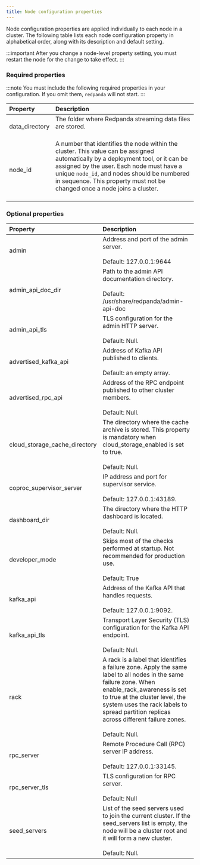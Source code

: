 ```yaml
---
title: Node configuration properties
---
```


Node configuration properties are applied individually to each node in a cluster. The following table lists each node configuration property in alphabetical order, along with its description and default setting.
<head>
    <meta name="title" content="Node configuration properties | Redpanda Docs"/>
    <meta name="description" content="Node configuration properties list."/>
    <link rel="canonical" href="https://docs.redpanda.com/docs/reference/node-properties/" />
</head>

:::important
After you change a node-level property setting, you must restart the node for the change to take effect.
:::

### Required properties 

:::note
You must include the following required properties in your configuration. If you omit them, `redpanda` will not start.
:::

| Property | Description |
| :-------- | :----------- |
| data_directory | The folder where Redpanda streaming data files are stored. <br/><br/> |
| node_id | A number that identifies the node within the cluster. This value can be assigned automatically by a deployment tool, or it can be assigned by the user. Each node must have a unique `node_id`, and nodes should be numbered in sequence. This property must not be changed once a node joins a cluster. <br/><br/> |

### Optional properties 

| Property | Description |
| :-------- | :----------- |
| admin | Address and port of the admin server. <br/><br/>Default: 127.0.0.1:9644 |
| admin_api_doc_dir | Path to the admin API documentation directory. <br/><br/>Default: /usr/share/redpanda/admin-api-doc |
| admin_api_tls | TLS configuration for the admin HTTP server. <br/><br/>Default: Null. |
| advertised_kafka_api | Address of Kafka API published to clients. <br/><br/>Default: an empty array. |
| advertised_rpc_api | Address of the RPC endpoint published to other cluster members. <br/><br/>Default: Null. |
| cloud_storage_cache_directory | The directory where the cache archive is stored. This property is mandatory when cloud_storage_enabled is set to true. <br/><br/>Default: Null. |
| coproc_supervisor_server | IP address and port for supervisor service. <br/><br/>Default: 127.0.0.1:43189. |
| dashboard_dir | The directory where the HTTP dashboard is located. <br/><br/>Default: Null. |
| developer_mode | Skips most of the checks performed at startup. Not recommended for production use. <br/><br/>Default: True |
| kafka_api | Address of the Kafka API that handles requests. <br/><br/>Default: 127.0.0.1:9092. |
| kafka_api_tls | Transport Layer Security (TLS) configuration for the Kafka API endpoint. <br/><br/>Default: Null. |
| rack | A rack is a label that identifies a failure zone. Apply the same label to all nodes in the same failure zone. When enable_rack_awareness is set to true at the cluster level, the system uses the rack labels to spread partition replicas across different failure zones. <br/><br/>Default: Null. |
| rpc_server | Remote Procedure Call (RPC) server IP address. <br/><br/>Default: 127.0.0.1:33145. |
| rpc_server_tls | TLS configuration for RPC server. <br/><br/>Default: Null |
| seed_servers | List of the seed servers used to join the current cluster. If the seed_servers list is empty, the node will be a cluster root and it will form a new cluster. <br/><br/>Default: Null. |
